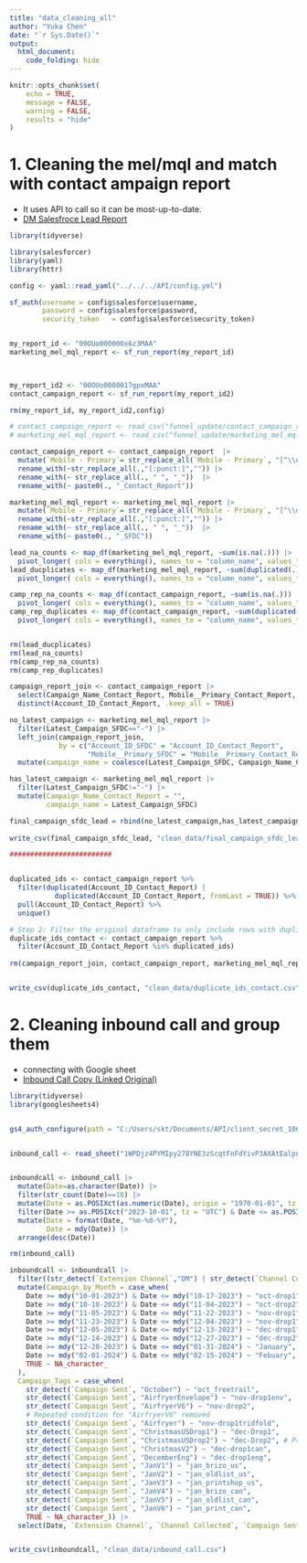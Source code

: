 ```yaml
---
title: "data_cleaning_all"
author: "Yuka Chen"
date: "`r Sys.Date()`"
output:
  html_document:
    code_folding: hide
---
```


```r
knitr::opts_chunk$set(
	echo = TRUE,
	message = FALSE,
	warning = FALSE,
	results = "hide"
)
```

# 1. Cleaning the mel/mql and match with contact ampaign report

-   It uses API to call so it can be most-up-to-date.
-   [DM Salesfroce Lead Report](https://wondersco.lightning.force.com/lightning/r/Report/00OUo000000x6z3MAA/view?queryScope=userFolders)

```r

library(tidyverse)

library(salesforcer)
library(yaml)
library(httr)

config <- yaml::read_yaml("../../../API/config.yml")

sf_auth(username = config$salesforce$username,
        password = config$salesforce$password,
        security_token   = config$salesforce$security_token)


my_report_id <- "00OUo000000x6z3MAA"
marketing_mel_mql_report <- sf_run_report(my_report_id)


  
my_report_id2 <- "00OUo0000017gpxMAA"
contact_campaign_report <- sf_run_report(my_report_id2)

rm(my_report_id, my_report_id2,config)

# contact_campaign_report <- read_csv("funnel_update/contact_campaign_report.csv")
# marketing_mel_mql_report <- read_csv("funnel_update/marketing_mel_mql_report.csv")

contact_campaign_report <- contact_campaign_report  |> 
  mutate(`Mobile - Primary`= str_replace_all(`Mobile - Primary`, "[^\\d]", "")) |> 
  rename_with(~str_replace_all(.,"[:punct:]","")) |>
  rename_with(~ str_replace_all(., " ", "_"))  |>
  rename_with(~ paste0(., "_Contact_Report"))  

marketing_mel_mql_report <- marketing_mel_mql_report |> 
  mutate(`Mobile - Primary`= str_replace_all(`Mobile - Primary`, "[^\\d]", "")) |> 
  rename_with(~str_replace_all(.,"[:punct:]","")) |>
  rename_with(~ str_replace_all(., " ", "_"))  |>
  rename_with(~ paste0(., "_SFDC"))

lead_na_counts <- map_df(marketing_mel_mql_report, ~sum(is.na(.))) |> 
  pivot_longer( cols = everything(), names_to = "column_name", values_to = "counts")
lead_ducplicates <- map_df(marketing_mel_mql_report, ~sum(duplicated(.))) |> 
  pivot_longer( cols = everything(), names_to = "column_name", values_to = "counts")

camp_rep_na_counts <- map_df(contact_campaign_report, ~sum(is.na(.))) |> 
  pivot_longer( cols = everything(), names_to = "column_name", values_to = "counts")
camp_rep_duplicates <- map_df(contact_campaign_report, ~sum(duplicated(.))) |> 
  pivot_longer( cols = everything(), names_to = "column_name", values_to = "counts")


rm(lead_ducplicates)
rm(lead_na_counts)
rm(camp_rep_na_counts)
rm(camp_rep_duplicates)

campaign_report_join <- contact_campaign_report |> 
  select(Campaign_Name_Contact_Report, Mobile__Primary_Contact_Report, Account_ID_Contact_Report) |> 
  distinct(Account_ID_Contact_Report, .keep_all = TRUE)

no_latest_campaign <- marketing_mel_mql_report |> 
  filter(Latest_Campaign_SFDC=="-") |> 
  left_join(campaign_report_join, 
            by = c("Account_ID_SFDC" = "Account_ID_Contact_Report",
                   "Mobile__Primary_SFDC" = "Mobile__Primary_Contact_Report")) |> 
  mutate(campaign_name = coalesce(Latest_Campaign_SFDC, Campaign_Name_Contact_Report))

has_latest_campaign <- marketing_mel_mql_report |>
  filter(Latest_Campaign_SFDC!="-") |> 
  mutate(Campaign_Name_Contact_Report = "",
         campaign_name = Latest_Campaign_SFDC)

final_campaign_sfdc_lead = rbind(no_latest_campaign,has_latest_campaign)
  
write_csv(final_campaign_sfdc_lead, "clean_data/final_campaign_sfdc_lead.csv")

#########################


duplicated_ids <- contact_campaign_report %>%
  filter(duplicated(Account_ID_Contact_Report) | 
           duplicated(Account_ID_Contact_Report, fromLast = TRUE)) %>%
  pull(Account_ID_Contact_Report) %>%
  unique()

# Step 2: Filter the original dataframe to only include rows with duplicated Account_ID_Contact_Report
duplicate_ids_contact <- contact_campaign_report %>%
  filter(Account_ID_Contact_Report %in% duplicated_ids)
 
rm(campaign_report_join, contact_campaign_report, marketing_mel_mql_report)


write_csv(duplicate_ids_contact, "clean_data/duplicate_ids_contact.csv")

```

# 2. Cleaning inbound call and group them

-   connecting with Google sheet
-   [Inbound Call Copy (Linked Original)](https://docs.google.com/spreadsheets/d/1WPDjz4PYMIpy278YNE3zScqtFnFdYivP3AXAtEalpnA/edit#gid=671250877)

```r

library(tidyverse)
library(googlesheets4)


gs4_auth_configure(path = "C:/Users/skt/Documents/API/client_secret_1063101091245-a8k1e24l8h2aukvjthrbq0gbneu878su.apps.googleusercontent.com.json")


inbound_call <- read_sheet("1WPDjz4PYMIpy278YNE3zScqtFnFdYivP3AXAtEalpnA", sheet = "Inbound Call Notes - Raw Data (Linked)")


inboundcall <- inbound_call |> 
  mutate(Date=as.character(Date)) |> 
  filter(str_count(Date)==10) |> 
  mutate(Date = as.POSIXct(as.numeric(Date), origin = "1970-01-01", tz = "UTC")) |> 
  filter(Date >= as.POSIXct("2023-10-01", tz = "UTC") & Date <= as.POSIXct("2024-02-15", tz = "UTC")) |> 
  mutate(Date = format(Date, "%m-%d-%Y"),
         Date = mdy(Date)) |> 
  arrange(desc(Date))

rm(inbound_call)

inboundcall <- inboundcall |> 
  filter((str_detect(`Extension Channel`,"DM") | str_detect(`Channel Collected`,"DM")) & `Lead Status`!= "Internal") |> 
  mutate(Campaign_by_Month = case_when(
    Date >= mdy("10-01-2023") & Date <= mdy("10-17-2023") ~ "oct-drop1",
    Date >= mdy("10-18-2023") & Date <= mdy("11-04-2023") ~ "oct-drop2",
    Date >= mdy("11-05-2023") & Date <= mdy("11-22-2023") ~ "nov-drop1",
    Date >= mdy("11-23-2023") & Date <= mdy("12-04-2023") ~ "nov-drop1",
    Date >= mdy("12-05-2023") & Date <= mdy("12-13-2023") ~ "dec-drop1",
    Date >= mdy("12-14-2023") & Date <= mdy("12-27-2023") ~ "dec-drop2",
    Date >= mdy("12-28-2023") & Date <= mdy("01-31-2024") ~ "January",
    Date >= mdy("02-01-2024") & Date <= mdy("02-15-2024") ~ "Febuary",
    TRUE ~ NA_character_
  ),
  Campaign_Tags = case_when(
    str_detect(`Campaign Sent`, "October") ~ "oct_freetrail",
    str_detect(`Campaign Sent`, "AirfryerEnvelope") ~ "nov-drop1env",
    str_detect(`Campaign Sent`, "AirfryerV6") ~ "nov-drop2",
    # Repeated condition for "AirfryerV6" removed
    str_detect(`Campaign Sent`, "Airfryer") ~ "nov-drop1tridfold",
    str_detect(`Campaign Sent`, "ChristmasUSDrop1") ~ "dec-Drop1",
    str_detect(`Campaign Sent`, "ChristmasUSDrop2") ~ "dec-Drop2", # Presumably meant dec-Drop2
    str_detect(`Campaign Sent`, "ChristmasV2") ~ "dec-drop1can",
    str_detect(`Campaign Sent`, "DecemberEng") ~ "dec-drop1eng",
    str_detect(`Campaign Sent`, "JanV1") ~ "jan_brizo_us",
    str_detect(`Campaign Sent`, "JanV2") ~ "jan_oldlist_us",
    str_detect(`Campaign Sent`, "JanV3") ~ "jan_printshop_us",
    str_detect(`Campaign Sent`, "JanV4") ~ "jan_brizo_can",
    str_detect(`Campaign Sent`, "JanV5") ~ "jan_oldlist_can",
    str_detect(`Campaign Sent`, "JanV6") ~ "jan_print_can",
    TRUE ~ NA_character_)) |> 
  select(Date, `Extension Channel`, `Channel Collected`, `Campaign Sent`, Campaign_by_Month, Campaign_Tags, `Extension Number`, Phone, everything())


write_csv(inboundcall, "clean_data/inbound_call.csv")

```
